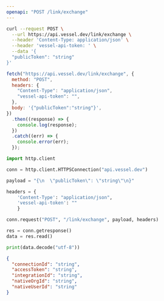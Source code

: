 ```yaml
---
openapi: "POST /link/exchange"
---
```


<RequestExample>

```bash Shell / cURL
curl --request POST \
  --url https://api.vessel.dev/link/exchange \
  --header 'Content-Type: application/json' \
  --header 'vessel-api-token: ' \
  --data '{
  "publicToken": "string"
}'
```

```js JavaScript Fetch
fetch("https://api.vessel.dev/link/exchange", {
  method: "POST",
  headers: {
    "Content-Type": "application/json",
    "vessel-api-token": "",
  },
  body: '{"publicToken":"string"}',
})
  .then((response) => {
    console.log(response);
  })
  .catch((err) => {
    console.error(err);
  });
```

```python Python
import http.client

conn = http.client.HTTPSConnection("api.vessel.dev")

payload = "{\n  \"publicToken\": \"string\"\n}"

headers = {
    'Content-Type': "application/json",
    'vessel-api-token': ""
    }

conn.request("POST", "/link/exchange", payload, headers)

res = conn.getresponse()
data = res.read()

print(data.decode("utf-8"))
```

</RequestExample>

<ResponseExample>

```json Response Example
{
  "connectionId": "string",
  "accessToken": "string",
  "integrationId": "string",
  "nativeOrgId": "string",
  "nativeUserId": "string"
}
```

</ResponseExample>
